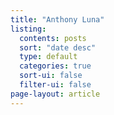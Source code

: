```yaml
---
title: "Anthony Luna"
listing:
  contents: posts
  sort: "date desc"
  type: default
  categories: true
  sort-ui: false
  filter-ui: false
page-layout: article
---
```



